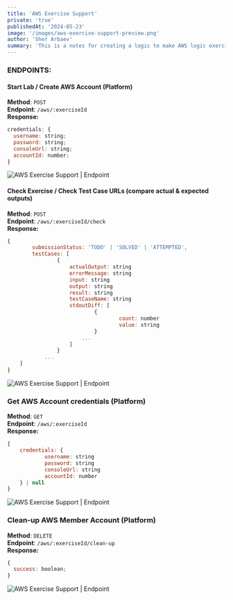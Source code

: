 ```yaml
---
title: 'AWS Exercise Support'
private: 'true'
publishedAt: '2024-05-23'
image: '/images/aws-exercise-support-preview.png'
author: 'Sher Arbaev'
summary: 'This is a notes for creating a logic to make AWS logic exercise support on platform'
---
```


### ENDPOINTS:

#### Start Lab / Create AWS Account (Platform)

**Method**: `POST` <br />
**Endpoint**: `/aws/:exerciseId` <br />
**Response:**

```jsx
credentials: {
  username: string;
  password: string;
  consoleUrl: string;
  accountId: number;
}
```

<Image
  src="https://sherbolotarbaev.co/images/aws-exercise-support.png"
  alt="AWS Exercise Support | Endpoint"
/>

#### Check Exercise / Check Test Case URLs (compare actual & expected outputs)

**Method**: `POST` <br />
**Endpoint**: `/aws/:exerciseId/check` <br />
**Response:**

```jsx
{
		submissionStatus: 'TODO' | 'SOLVED' | 'ATTEMPTED',
		testCases: [
				{
					actualOutput: string
					errorMessage: string
					input: string
					output: string
					result: string
					testCaseName: string
					stdoutDiff: [
							{
									count: number
									value: string
							}
						...
					]
				}
			...
	]
}
```

<Image
  src="https://sherbolotarbaev.co/images/aws-exercise-support2.png"
  alt="AWS Exercise Support | Endpoint"
/>

### Get AWS Account credentials (Platform)

**Method**: `GET` <br />
**Endpoint**: `/aws/:exerciseId` <br />
**Response:**

```jsx
{
	credentials: {
			username: string
			password: string
			consoleUrl: string
			accountId: number
	} | null
}
```

<Image
  src="https://sherbolotarbaev.co/images/aws-exercise-support3.png"
  alt="AWS Exercise Support | Endpoint"
/>

### Clean-up AWS Member Account (Platform)

**Method**: `DELETE` <br />
**Endpoint**: `/aws/:exerciseId/clean-up` <br />
**Response:**

```jsx
{
  success: boolean;
}
```

<Image
  src="https://sherbolotarbaev.co/images/aws-exercise-support4.png"
  alt="AWS Exercise Support | Endpoint"
/>
